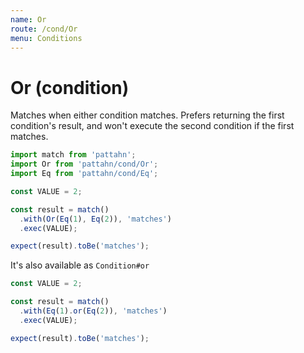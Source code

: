 ```yaml
---
name: Or
route: /cond/Or
menu: Conditions
---
```


# Or (condition)

Matches when either condition matches. Prefers returning the first condition's result,
and won't execute the second condition if the first matches.

```js
import match from 'pattahn';
import Or from 'pattahn/cond/Or';
import Eq from 'pattahn/cond/Eq';

const VALUE = 2;

const result = match()
  .with(Or(Eq(1), Eq(2)), 'matches')
  .exec(VALUE);

expect(result).toBe('matches');
```

It's also available as `Condition#or`

```js
const VALUE = 2;

const result = match()
  .with(Eq(1).or(Eq(2)), 'matches')
  .exec(VALUE);

expect(result).toBe('matches');
```

